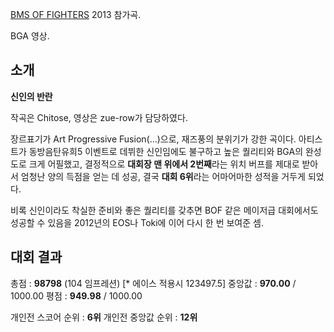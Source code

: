 [[BMS OF FIGHTERS]] 2013 참가곡.

{{{#!HTML
<object width="480" height="360"><param name="movie" value="//www.youtube.com/v/n-4I_g5-lhs?version=3&amp;hl=ko_KR&amp;rel=0"></param><param name="allowFullScreen" value="true"></param><param name="allowscriptaccess" value="always"></param><embed src="//www.youtube.com/v/n-4I_g5-lhs?version=3&amp;hl=ko_KR&amp;rel=0" type="application/x-shockwave-flash" width="480" height="360" allowscriptaccess="always" allowfullscreen="true"></embed></object>}}}

BGA 영상.

== 소개 ==

'''신인의 반란'''

작곡은 Chitose, 영상은 zue-row가 담당하였다.

장르표기가 Art Progressive Fusion(...)으로, 재즈풍의 분위기가 강한 곡이다.
아티스트가 동방음탄유희5 이벤트로 데뷔한 신인임에도 불구하고 높은 퀄리티와 BGA의 완성도로 크게 어필했고,
결정적으로 '''대회장 맨 위에서 2번째'''라는 위치 버프를 제대로 받아서 엄청난 양의 득점을 얻는 데 성공, 결국 '''대회 6위'''라는 어마어마한 성적을 거두게 되었다.

비록 신인이라도 착실한 준비와 좋은 퀄리티를 갖추면 BOF 같은 메이저급 대회에서도 성공할 수 있음을 2012년의 EOS나 Toki에 이어 다시 한 번 보여준 셈.


== 대회 결과 ==
총점 : '''98798''' (104 임프레션) [* 에이스 적용시 123497.5]
중앙값 : '''970.00''' / 1000.00
평점 : '''949.98''' / 1000.00

개인전 스코어 순위 : '''6위'''
개인전 중앙값 순위 : '''12위'''
